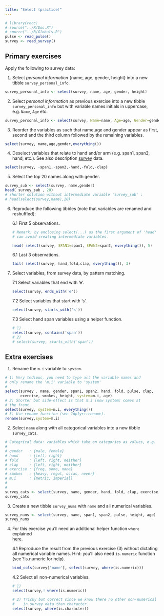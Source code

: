 ```yaml
---
title: "Select (practice)"
---
```


```r
# library(rooc)
# source("../R/Doc.R")
# source("../R/Globals.R")
pulse <- read_pulse() 
survey <- read_survey()
```

## Primary exercises

Apply the following to survey data: 

1. Select *personal information* {name, age, gender, height} into a new tibble `survey_personal_info`.

```r
survey_personal_info <- select(survey, name, age, gender, height)
```

2. Select *personal information* as previous exercise into a new tibble `survey_personal_info` but with variable names initials in uppercase, e.g. `Name`, `Age` etc. 

```r
survey_personal_info <- select(survey, Name=name, Age=age, Gender=gender, Height=height)
```

3. Reorder the variables as such that name,age and gender appear as first, second and the third column followed by the remaining
variables. 

```r
select(survey, name,age,gender,everything())
```

4. Deselect variables that relate to hand and/or arm (e.g. span1, span2, hand, etc.). See also description [survey](S01L06l_course_data0.html) data.

```r
select(survey, -span1,-span2,-hand,-fold,-clap)
```

5. Select the top 20 names along with gender.

```r
survey_sub <- select(survey, name,gender)
head( survey_sub , 20)
# shorter solution without intermediate variable 'survey_sub' :
# head(select(survey,name),20)
```


6. Reproduce the following tibbles (note that variables are renamed and reshuffled):
    
    
    6.1 First 5 observations.
    

    ```r
    # Remark: by enclosing select(...) as the first argument of 'head' function you 
    # can avoid creating intermediate variables.
    
    head( select(survey, SPAN1=span1, SPAN2=span2, everything()), 5)
    ```

    6.1 Last 3 observations.

    ```r
    tail( select(survey, hand,fold,clap, everything()), 3)
    ```

7. Select variables, from survey data, by pattern matching. 

    7.1 Select variables that end with 'e'.
    
    ```r
    select(survey, ends_with('e'))
    ```

    7.2 Select variables that start with 's'.
    
    ```r
    select(survey, starts_with('s'))
    ```

    7.3 Select hand span variables using a helper function.
    
    ```r
    # 1)
    select(survey, contains('span'))
    # 2) 
    # select(survey, starts_with('span'))
    ```
    
## Extra exercises

1. Rename the `m.i` variable to `system`.
  
```r
# 1) Very tedious, you need to type all the variable names and 
# only rename the 'm.i' variable to 'system'
#
select(survey , name, gender, span1, span2, hand, fold, pulse, clap, 
       exercise, smokes, height, system=m.i, age)
# 2) Shorter but side-effect is that m.i (now system) comes at 
# the front.
select(survey, system=m.i, everything()) 
# 3) Use rename function (see ?dplyr::rename). 
rename(survey,system=m.i)
```


2. Select `name` along with all categorical variables into a new tibble `survey_cats`.

```r
# Categrical data: variables which take on categories as values, e.g. 
# 
# gender   : {male, female}
# hand     : {left, right}
# fold     : {left, right, neither} 
# clap     : {left, right, neither} 
# exercise : {freq, some, none}
# smokes   : {heavy, regul, occas, never}
# m.i      : {metric, imperial}
#
# 
survey_cats <- select(survey, name, gender, hand, fold, clap, exercise, smokes, m.i)
survey_cats
```


3. Create a new tibble `survey_nums` with `name` and all numerical variables.

```r
survey_nums <- select(survey, name, span1, span2, pulse, height, age)
survey_nums
```


4. For this exercise you'll need an additional helper function `where` explained  
  [here](https://dplyr.tidyverse.org/reference/select.html). 

    4.1 Reproduce the result from the previous exercise (3) without dictating all numerical 
    variable names. Hint: you'll also need `is.numeric` function (see ?is.numeric for help).
    
    ```r
    bind_cols(survey['name'], select(survey, where(is.numeric)))
    ```
  
    4.2 Select all non-numerical variables. 
    
    ```r
    # 1) 
    select(survey,! where(is.numeric))
    ```
    
    ```r
    # 2) Tricky but correct since we know there no other non-numerical types 
    #    in survey data than character.
    select(survey, where(is.character))
    ```

